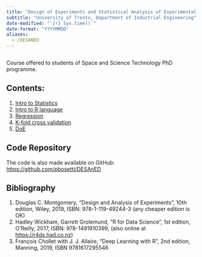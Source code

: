 ```yaml
---
title: "Design of Experiments and Statistical Analysis of Experimental Data"
subtitle: "University of Trento, Department of Industrial Engineering"
date-modified: "`{r} Sys.time()`"
date-format: "YYYYMMDD"
aliases:
  - /DESANED
---
```

```r
```


Course offered to students of Space and Science Technology PhD programme.

## Contents:

1. [Intro to Statistics](1-statistics.html){target="_blank"}
2. [Intro to R language](2-R-intro.html){target="_blank"}
3. [Regression](3-regression.html){target="_blank"}
4. [K-fold cross validation](4-kfold.html){target="_blank"}
5. [DoE](5-DoE.html){target="_blank"}

:::callout-note
## Code Repository

The code is also made available on GitHub: <https://github.com/pbosetti/DESAnED>
:::

## Bibliography

1. Douglas C. Montgomery, "Design and Analysis of Experiments", 10th edition, Wiley, 2019, ISBN: 978-1-119-49244-3 (any cheaper edition is OK)
2. Hadley Wickham, Garrett Grolemund, "R for Data Science", 1st edition, O'Reilly, 2017, ISBN: 978-1491910399, (also online at <https://r4ds.had.co.nz>)
3. François Chollet with J. J. Allaire, "Deep Learning with R", 2nd edition, Manning, 2019, ISBN 9781617295546